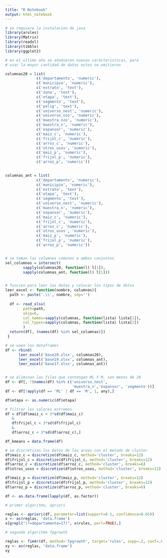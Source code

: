 ```yaml
---
title: "R Notebook"
output: html_notebook
---
```


```r
# se requiere la instalacion de java
library(arules)
library(Matrix)
library(readxl)
library(tibble)
library(ggplot2)
```

```r
# en el ultimo año se añadieron nuevas carácteristicas, para
# usar la mayor cantidad de datos estos se omitieron

columnas20 = list(
              c('departamento', 'numeric'),	
              c('municipio', 'numeric'),	
              c('estrato', 'text'),	
              c('zona',	'text'),	
              c('etapa', 'text'),	
              c('segmento', 'text'),	
              c('polig', 'text'),	
              c('universo_nest', 'numeric'),	
              c('universo_nzo', 'numeric'),	
              c('muestra_nzo', 'numeric'),	
              c('muestra_n', 'numeric'),	
              c('expansor', 'numeric'),	
              c('maiz_c', 'numeric'),	
              c('frijol_c',	'numeric'),	
              c('arroz_c', 'numeric'),	
              c('otros_usos', 'numeric'),	
              c('maiz_p', 'numeric'),	
              c('frijol_p', 'numeric'),	
              c('arroz_p', 'numeric'))
  

columnas_ant = list(
              c('departamento', 'numeric'),	
              c('municipio', 'numeric'),	
              c('estrato', 'text'),	
              c('etapa', 'text'),	
              c('segmento', 'text'),	
              c('universo_nest', 'numeric'),	
              c('muestra_n', 'numeric'),	
              c('expansor', 'numeric'),	
              c('maiz_c', 'numeric'),	
              c('frijol_c',	'numeric'),	
              c('arroz_c', 'numeric'),	
              c('otros_usos', 'numeric'),	
              c('maiz_p', 'numeric'),	
              c('frijol_p', 'numeric'),	
              c('arroz_p', 'numeric'))


# se toman las columnas comunes a ambos conjuntos
sel_columnas = intersect(
        sapply(columnas20, function(l) l[1]),
        sapply(columnas_ant, function(l) l[1]))


# funcion para leer los datos y colocar los tipos de datos
leer_excel <- function(nombre, columnas){
  path <- paste('.\\', nombre, sep='')
  
  df <- read_xlsx(
        path=path,
        skip=6,
        col_names=sapply(columnas, function(lista) lista[1]),
        col_types=sapply(columnas, function(lista) lista[2])
        )
  return(df[, (names(df) %in% sel_columnas)])
 }


```

```r
# se unen los dataframes
df <- rbind(
      leer_excel('base20.xlsx', columnas20),
      leer_excel('base19.xlsx', columnas_ant),
      leer_excel('base17.xlsx', columnas_ant))


# se eliminan las filas que contengan ML Y M, son menos de 20
df <- df[, !(names(df) %in% c('universo_nest',
                              'muestra_n','expansor', 'segmento'))]
df <- df[!apply(df == 'ML' | df == 'M', 1, any),]

df$etapa <- as.numeric(df$etapa)
```

```r
# filtrar los valores extremos
df = df[df$maiz_c < 3*sd(df$maiz_c)
   &
   df$frijol_c < 3*sd(df$frijol_c)
   &
   df$arroz_c < 3*sd(df$arroz_c),]

df_kmeans = data.frame(df)
```

```r

# se discretizan los datos de las areas con el metodo de cluster
df$maiz_c = discretize(df$maiz_c, method='cluster', breaks=12)
df$frijol_c = discretize(df$frijol_c, method='cluster', breaks=12)
df$arroz_c = discretize(df$arroz_c, method='cluster', breaks=6)
df$otros_usos = discretize(df$otros_usos, method='cluster', breaks=12)

df$maiz_p = discretize(df$maiz_p, method='cluster', breaks=12)
df$frijol_p = discretize(df$frijol_p, method='cluster', breaks=12)
df$arroz_p = discretize(df$arroz_p, method='cluster', breaks=6)

df <- as.data.frame(lapply(df, as.factor))
```

```r

# primer algoritmo, apriori

reglas <- apriori(df, parameter=list(support=0.1, confidence=0.65))
x <- as(reglas, 'data.frame')
x[grepl("(?=departamento=17)", x$rules, perl=TRUE),]
```

```r
# segundo algoritmo fpgrowth

reglas <- fim4r(df, method='fpgrowth', target='rules', supp=.2, conf=.6)
xy <- as(reglas, 'data.frame')
xy
```

```r

```

```r

```

```r

```
